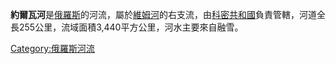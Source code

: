 {{unreferenced|time=2020-04-09T15:19:53+00:00}}
'''約爾瓦河'''是[[俄羅斯|俄羅斯]]的河流，屬於[[維姆河|維姆河]]的右支流，由[[科密共和國|科密共和國]]負責管轄，河道全長255公里，流域面積3,440平方公里，河水主要來自融雪。

{{Russia-geo-stub}}
[[Category:俄羅斯河流|Category:俄羅斯河流]]
